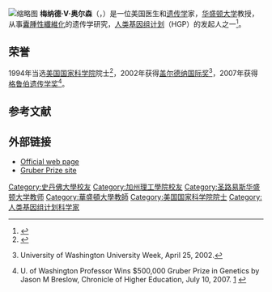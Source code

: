 [[File:Maynard_Olson,_2017.jpg|缩略图]]
'''梅纳德·V·奥尔森'''（{{lang-en|Maynard V. Olson}}，{{bd|1943年|}}）是一位美国医生和[[遗传学|遗传学]]家，[[华盛顿大学|华盛顿大学]]教授，从事[[囊腫性纖維化|囊腫性纖維化]]的遗传学研究，[[人类基因组计划|人类基因组计划]]（HGP）的发起人之一<ref>{{Cite web |url=http://library.cshl.edu/oralhistory/speaker/maynard-olson/ |title=存档副本 |access-date=2021-02-02 |archive-date=2019-04-20 |archive-url=https://web.archive.org/web/20190420103325/http://library.cshl.edu/oralhistory/speaker/maynard-olson/ |dead-url=no }}</ref>。

==荣誉==
1994年当选[[美国国家科学院|美国国家科学院]]院士<ref>{{Cite web |url=https://www.washington.edu/research/?page=facultyAwards&award=nas |title=存档副本 |access-date=2021-02-02 |archive-date=2016-05-25 |archive-url=https://web.archive.org/web/20160525073650/https://www.washington.edu/research/?page=facultyAwards&award=nas |dead-url=no }}</ref>，2002年获得[[盖尔德纳国际奖|盖尔德纳国际奖]]<ref>{{cite web |url=http://depts.washington.edu/uweek/archives/2002.04.APR_25/hs_b.html |title=Archived copy |accessdate=2007-07-11 |url-status=dead |archiveurl=https://web.archive.org/web/20071019004901/http://depts.washington.edu/uweek/archives/2002.04.APR_25/hs_b.html |archivedate=2007-10-19 }} University of Washington University Week, April 25, 2002.</ref>，2007年获得[[格鲁伯遗传学奖|格鲁伯遗传学奖]]<ref>U. of Washington Professor Wins $500,000 Gruber Prize in Genetics by Jason M Breslow, Chronicle of Higher Education, July 10, 2007. [http://chronicle.com/daily/2007/07/2007071008n.htm] {{Wayback|url=http://chronicle.com/daily/2007/07/2007071008n.htm |date=20191215204911 }}</ref>。

== 参考文献 ==
{{reflist|2}}
==外部链接==
*[http://www.gs.washington.edu/faculty/olson.htm Official web page] {{Wayback|url=http://www.gs.washington.edu/faculty/olson.htm |date=20210126041449 }}
*[http://www.gruberprizes.org/GruberPrizes/Genetics_LaureateOverview.php?awardid=41 Gruber Prize site] {{Wayback|url=http://www.gruberprizes.org/GruberPrizes/Genetics_LaureateOverview.php?awardid=41 |date=20111221122632 }}
{{加拿大盖尔德纳国际奖获得者}}
{{格鲁伯遗传学奖获得者}}
{{Authority control}}

{{DEFAULTSORT:Olson, Maynard}}

[[Category:史丹佛大學校友|Category:史丹佛大學校友]]
[[Category:加州理工學院校友|Category:加州理工學院校友]]
[[Category:圣路易斯华盛顿大学教师|Category:圣路易斯华盛顿大学教师]]
[[Category:華盛頓大學教師|Category:華盛頓大學教師]]
[[Category:美国国家科学院院士|Category:美国国家科学院院士]]
[[Category:人类基因组计划科学家|Category:人类基因组计划科学家]]